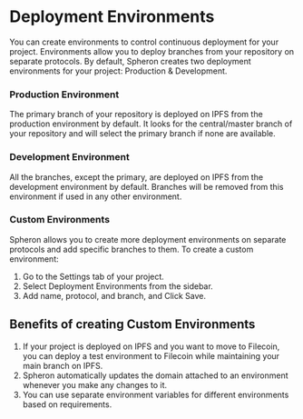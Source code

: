 # Deployment Environments

You can create environments to control continuous deployment for your project. Environments allow you to deploy branches from your repository on separate protocols. By default, Spheron creates two deployment environments for your project: Production & Development.

### Production Environment

The primary branch of your repository is deployed on IPFS from the production environment by default. It looks for the central/master branch of your repository and will select the primary branch if none are available.

### Development Environment

All the branches, except the primary, are deployed on IPFS from the development environment by default. Branches will be removed from this environment if used in any other environment.

### Custom Environments

Spheron allows you to create more deployment environments on separate protocols and add specific branches to them. To create a custom environment:
1. Go to the Settings tab of your project.
2. Select Deployment Environments from the sidebar.
3. Add name, protocol, and branch, and Click Save.

## Benefits of creating Custom Environments

1. If your project is deployed on IPFS and you want to move to Filecoin, you can deploy a test environment to Filecoin while maintaining your main branch on IPFS.
2. Spheron automatically updates the domain attached to an environment whenever you make any changes to it.
3. You can use separate environment variables for different environments based on requirements.
